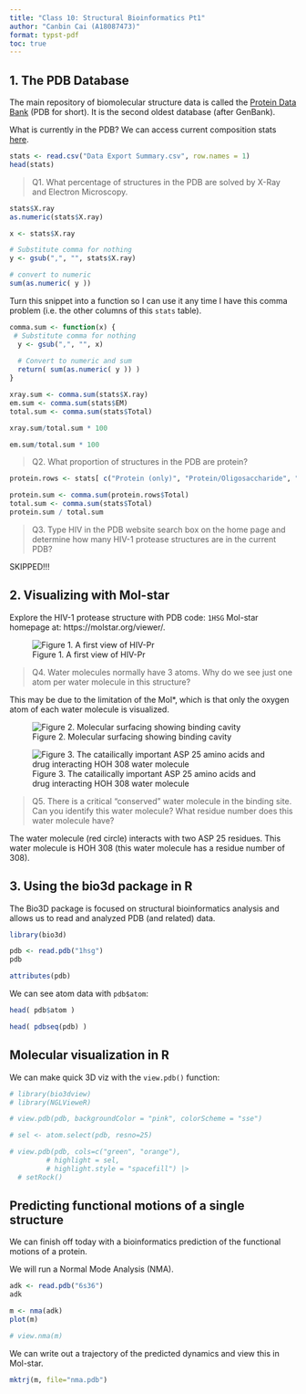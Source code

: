 ```yaml
---
title: "Class 10: Structural Bioinformatics Pt1"
author: "Canbin Cai (A18087473)"
format: typst-pdf
toc: true
---
```



## 1. The PDB Database

The main repository of biomolecular structure data is called the [Protein Data Bank](https://www.rcsb.org/) (PDB for short). It is the second oldest database (after GenBank).

What is currently in the PDB? We can access current composition stats [here](https://www.rcsb.org/stats).

```r
stats <- read.csv("Data Export Summary.csv", row.names = 1)
head(stats)
```


> Q1. What percentage of structures in the PDB are solved by X-Ray and Electron Microscopy.

```r
stats$X.ray
as.numeric(stats$X.ray)
```

```r
x <- stats$X.ray

# Substitute comma for nothing
y <- gsub(",", "", stats$X.ray)

# convert to numeric
sum(as.numeric( y ))
```

Turn this snippet into a function so I can use it any time I have this comma problem (i.e. the other columns of this `stats` table).

```r
comma.sum <- function(x) {
 # Substitute comma for nothing
  y <- gsub(",", "", x)
  
  # Convert to numeric and sum
  return( sum(as.numeric( y )) )
}
```

```r
xray.sum <- comma.sum(stats$X.ray)
em.sum <- comma.sum(stats$EM)
total.sum <- comma.sum(stats$Total)
```

```r
xray.sum/total.sum * 100 
```

```r
em.sum/total.sum * 100
```


> Q2. What proportion of structures in the PDB are protein?

```r
protein.rows <- stats[ c("Protein (only)", "Protein/Oligosaccharide", "Protein/NA"),]

protein.sum <- comma.sum(protein.rows$Total)
total.sum <- comma.sum(stats$Total)
protein.sum / total.sum 
```


> Q3. Type HIV in the PDB website search box on the home page and determine how many HIV-1 protease structures are in the current PDB?

SKIPPED!!!


## 2. Visualizing with Mol-star

Explore the HIV-1 protease structure with PDB code: `1HSG`
Mol-star homepage at: https://molstar.org/viewer/. 

![Figure 1. A first view of HIV-Pr](1HSG_1.png)

> Q4. Water molecules normally have 3 atoms. Why do we see just one atom per water molecule in this structure?

This may be due to the limitation of the Mol*, which is that only the oxygen atom of each water molecule is visualized. 


![Figure 2. Molecular surfacing showing binding cavity](1HSG_2.png)

![Figure 3. The catailically important ASP 25 amino acids and drug interacting HOH 308 water molecule](1HSG_3.png)

> Q5. There is a critical “conserved” water molecule in the binding site. Can you identify this water molecule? What residue number does this water molecule have?

The water molecule (red circle) interacts with two ASP 25 residues. This water molecule is HOH 308 (this water molecule has a residue number of 308).  



## 3. Using the bio3d package in R

The Bio3D package is focused on structural bioinformatics analysis and allows us to read and analyzed PDB (and related) data. 

```r
library(bio3d) 
```

```r
pdb <- read.pdb("1hsg")
pdb
```

```r
attributes(pdb)
```

We can see atom data with `pdb$atom`:

```r
head( pdb$atom )
```

```r
head( pdbseq(pdb) )
```


## Molecular visualization in R

We can make quick 3D viz with the `view.pdb()` function:

```r
# library(bio3dview)
# library(NGLVieweR)

# view.pdb(pdb, backgroundColor = "pink", colorScheme = "sse")
```

```r
# sel <- atom.select(pdb, resno=25)

# view.pdb(pdb, cols=c("green", "orange"),
         # highlight = sel,
         # highlight.style = "spacefill") |>
  # setRock()
```


## Predicting functional motions of a single structure 

We can finish off today with a bioinformatics prediction of the functional motions of a protein. 

We will run a Normal Mode Analysis (NMA). 

```r
adk <- read.pdb("6s36") 
adk
```

```r
m <- nma(adk)
plot(m)
```

```r
# view.nma(m)
```

We can write out a trajectory of the predicted dynamics and view this in Mol-star.

```r
mktrj(m, file="nma.pdb") 
```





























